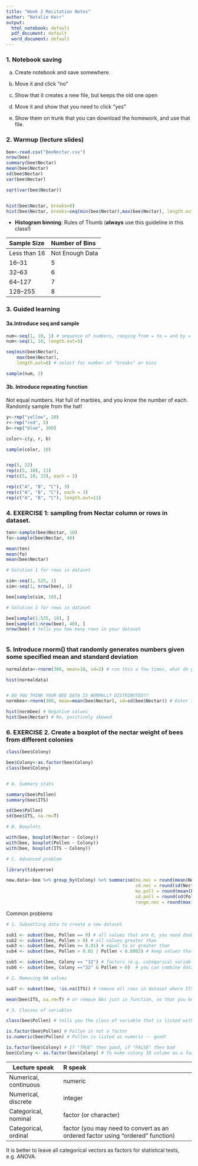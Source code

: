 ```yaml
---
title: "Week 2 Recitation Notes"
author: "Natalie Kerr"
output:
  html_notebook: default
  pdf_document: default
  word_document: default
---
```



### 1. Notebook saving

a) Create notebook and save somewhere.
b) Move it and click "no"
c) Show that it creates a new file, but keeps the old one open

d) Move it and show that you need to click "yes"

e) Show them on trunk that you can download the homework, and use that file. 

### 2. Warmup (lecture slides)

```r
bee<-read.csv("BeeNectar.csv")
nrow(bee)
summary(bee$Nectar)
mean(bee$Nectar)
sd(bee$Nectar)
var(bee$Nectar)

sqrt(var(bee$Nectar))


hist(bee$Nectar, breaks=8)
hist(bee$Nectar, breaks=seq(min(bee$Nectar),max(bee$Nectar), length.out=8))

```

 - **Histogram binning**: Rules of Thumb (**always** use this guideline in this class!)

Sample Size       Number of Bins    
------------      --------------- 
Less than 16      Not Enough Data
16--31            5
32--63            6
64--127           7
128--255          8


### 3. Guided learning

#### 3a.Introduce seq and sample

```r

num<-seq(1, 10, 1) # sequence of numbers, ranging from = to = and by =
num<-seq(1, 10, length.out=5)

seq(min(bee$Nectar),
    max(bee$Nectar), 
    length.out=8) # select for number of "breaks" or bins

sample(num, 2)


```


#### 3b. Introduce repeating function

Not equal numbers. Hat full of marbles, and you know the number of each. Randomly sample from the hat!


```r

y<-rep("yellow", 20)
r<-rep("red", 5)
b<-rep("blue", 100)

color<-c(y, r, b)

sample(color, 10)


rep(5, 22)
rep(c(5, 10), 11)
rep(c(5, 10, 33), each = 3)

rep(c("A", "B", "C"), 3)
rep(c("A", "B", "C"), each = 3)
rep(c("A", "B", "C"), length.out=11)


```


### 4. EXERCISE 1: sampling from Nectar column or rows in dataset. 

```r

ten<-sample(bee$Nectar, 10)
fo<-sample(bee$Nectar, 40)

mean(ten)
mean(fo)
mean(bee$Nectar)

# Solution 1 for rows in dataset

sim<-seq(1, 525, 1)
sim<-seq(1, nrow(bee), 1)

bee[sample(sim, 10),]

# Solution 2 for rows in dataset

bee[sample(1:525, 10), ]
bee[sample(1:nrow(bee), 40), ] 
nrow(bee) # tells you how many rows in your dataset



```

### 5. Introduce rnorm() that randomly generates numbers given some specified mean and standard deviation

```r

normaldata<-rnorm(300, mean=10, sd=2) # run this a few times, what do you notice?

hist(normaldata) 


# DO YOU THINK YOUR BEE DATA IS NORMALLY DISTRIBUTED??
normbee<-rnorm(300, mean=mean(bee$Nectar), sd=sd(bee$Nectar)) # Enter in your mean and standard from the nectar weight

hist(normbee) # Negative values
hist(bee$Nectar) # No, positively skewed

```


### 6. EXERCISE 2. Create a boxplot of the nectar weight of bees from different colonies

```r
class(bee$Colony)

bee$Colony<-as.factor(bee$Colony)
class(bee$Colony)


# A. Summary stats

summary(bee$Pollen)
summary(bee$ITS)

sd(bee$Pollen)
sd(bee$ITS, na.rm=T)

# B. Boxplots

with(bee, boxplot(Nectar ~ Colony))
with(bee, boxplot(Pollen ~ Colony))
with(bee, boxplot(ITS ~ Colony))

# C. Advanced problem

library(tidyverse)

new.data<-bee %>% group_by(Colony) %>% summarise(mu.nec = round(mean(Nectar), 6),
                                                 sd.nec = round(sd(Nectar), 6),
                                                 mu.poll = round(mean(Pollen), 6),
                                                 sd.poll = round(sd(Pollen), 6), 
                                                 range.nec = round(max(Nectar) - min(Nectar), 6)) 


```

Common problems

```r

# 1. Subsetting data to create a new dataset

sub1 <- subset(bee, Pollen == 0) # all values that are 0, you need double == 
sub2 <- subset(bee, Pollen > 0) # all values greater than 
sub3 <- subset(bee, Pollen >= 0.01) # equal to or greater than
sub4 <- subset(bee, Pollen > 0.01 | Pollen < 0.0002) # keep values that are either (1) greater than 0.01 or less than 0.0002

sub5 <- subset(bee, Colony == "32") # factors (e.g. categorical variables should have quotations)
sub6 <- subset(bee, Colony =="32" & Pollen > 0)  # you can combine data

# 2. Removing NA values

sub7 <- subset(bee, !is.na(ITS)) # remove all rows in dataset where ITS has NA values. 

mean(bee$ITS, na.rm=T) # or remove NAs just in function, so that you keep all these rows for analysing other vectors, e.g. Nectar and Pollen. 

# 3. Classes of variables

class(bee$Pollen) # tells you the class of variable that is listed within the Pollen column

is.factor(bee$Pollen) # Pollen is not a factor
is.numeric(bee$Pollen) # Pollen is listed as numeric -- good!

is.factor(bee$Colony) # If "TRUE" then good, if "FALSE" then bad
bee$Colony <- as.factor(bee$Colony) # To make colony ID column as a factor


```

Lecture speak                R speak
-------------                -------------
Numerical, continuous        numeric
Numerical, discrete          integer 
Categorical, nominal         factor (or character)
Categorical, ordinal         factor (you may need to convert as an ordered factor using "ordered" function)

It is better to leave all categorical vectors as factors for statistical tests, e.g. ANOVA.  
